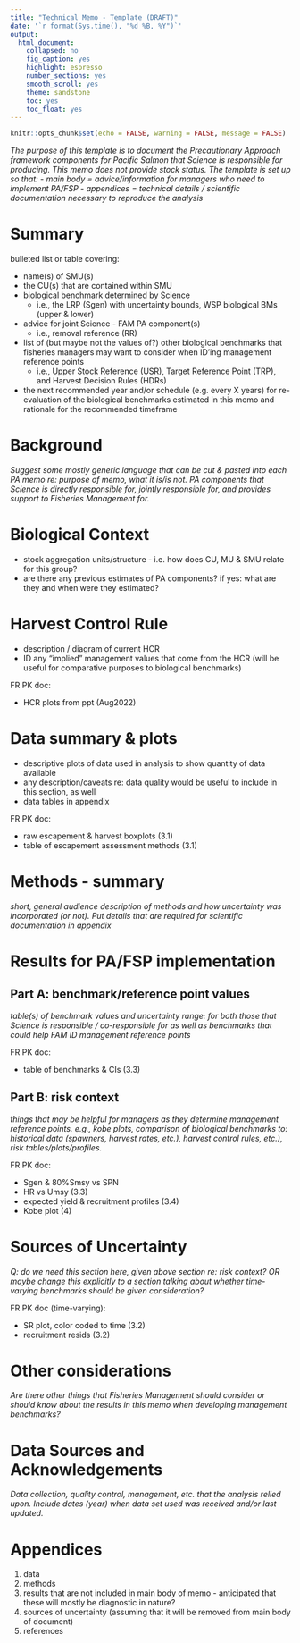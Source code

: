 ```yaml
---
title: "Technical Memo - Template (DRAFT)"
date: '`r format(Sys.time(), "%d %B, %Y")`'
output:
  html_document:
    collapsed: no
    fig_caption: yes
    highlight: espresso 
    number_sections: yes
    smooth_scroll: yes
    theme: sandstone
    toc: yes
    toc_float: yes
---
```


```r
knitr::opts_chunk$set(echo = FALSE, warning = FALSE, message = FALSE)
```


*The purpose of this template is to document the Precautionary Approach framework components for Pacific Salmon that Science is responsible for producing. This memo does not provide stock status. The template is set up so that:*
  - *main body = advice/information for managers who need to implement PA/FSP*
  - *appendices = technical details / scientific documentation necessary to reproduce the analysis*

# Summary  
bulleted list or table covering:

- name(s) of SMU(s)
- the CU(s) that are contained within SMU
- biological benchmark determined by Science
   - i.e., the LRP (Sgen) with uncertainty bounds, WSP biological BMs (upper & lower)
- advice for joint Science - FAM PA component(s)
   - i.e., removal reference (RR)
- list of (but maybe not the values of?) other biological benchmarks that fisheries managers may want to consider when ID'ing management reference points
   - i.e., Upper Stock Reference (USR), Target Reference Point (TRP), and Harvest Decision Rules (HDRs)
- the next recommended year and/or schedule (e.g. every X years) for re-evaluation of the biological benchmarks estimated in this memo and rationale for the recommended timeframe  

# Background  
*Suggest some mostly generic language that can be cut & pasted into each PA memo re: purpose of memo, what it is/is not. PA components that Science is directly responsible for,  jointly responsible for, and provides support to Fisheries Management for.*

# Biological Context  
- stock aggregation units/structure - i.e. how does CU, MU & SMU relate for this group?
- are there any previous estimates of PA components? if yes: what are they and when were they estimated?

# Harvest Control Rule  
- description / diagram of current HCR
- ID any "implied" management values that come from the HCR (will be useful for comparative purposes to biological benchmarks)

FR PK doc: 

- HCR plots from ppt (Aug2022)

# Data summary & plots  
- descriptive plots of data used in analysis to show quantity of data available
- any description/caveats re: data quality would be useful to include in this section, as well
- data tables in appendix

FR PK doc:

- raw escapement & harvest boxplots (3.1)
- table of escapement assessment methods (3.1)

# Methods - summary  
*short, general audience description of methods and how uncertainty was incorporated (or not). Put details that are required for scientific documentation in appendix*

# Results for PA/FSP implementation  
## Part A: benchmark/reference point values
*table(s) of benchmark values and uncertainty range: for both those that Science is responsible / co-responsible for as well as benchmarks that could help FAM ID management reference points* 

FR PK doc:

- table of benchmarks & CIs (3.3)

## Part B: risk context
*things that may be helpful for managers as they determine management reference points. e.g., kobe plots, comparison of biological benchmarks to: historical data (spawners, harvest rates, etc.), harvest control rules, etc.), risk tables/plots/profiles.*

FR PK doc:

- Sgen & 80%Smsy vs SPN
- HR vs Umsy (3.3)
- expected yield & recruitment profiles (3.4)
- Kobe plot (4)

# Sources of Uncertainty  
*Q: do we need this section here, given above section re: risk context? OR maybe change this explicitly to a section talking about whether time-varying benchmarks should be given consideration?*

FR PK doc (time-varying):

- SR plot, color coded to time (3.2)
- recruitment resids (3.2)


# Other considerations
*Are there other things that Fisheries Management should consider or should know about the results in this memo when developing management benchmarks?*

# Data Sources and Acknowledgements
*Data collection, quality control, management, etc. that the analysis relied upon. Include dates (year) when data set used was received and/or last updated.*

# Appendices  
1. data
2. methods
3. results that are not included in main body of memo - anticipated that these will mostly be diagnostic in nature?
4. sources of uncertainty (assuming that it will be removed from main body of document)
5. references
 